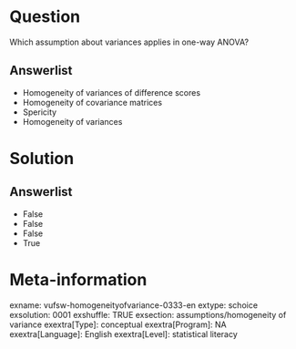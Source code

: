 Question
========
Which assumption about variances applies in one-way ANOVA?

Answerlist
----------
* Homogeneity of variances of difference scores
* Homogeneity of covariance matrices
* Spericity
* Homogeneity of variances

Solution
========

Answerlist
----------
* False
* False
* False
* True

Meta-information
================
exname: vufsw-homogeneityofvariance-0333-en
extype: schoice
exsolution: 0001
exshuffle: TRUE
exsection: assumptions/homogeneity of variance
exextra[Type]: conceptual
exextra[Program]: NA
exextra[Language]: English
exextra[Level]: statistical literacy

